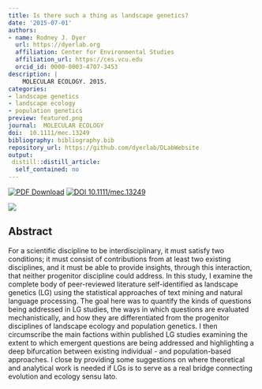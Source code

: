 ```yaml
---
title: Is there such a thing as landscape genetics?
date: '2015-07-01'
authors:
- name: Rodney J. Dyer
  url: https://dyerlab.org
  affiliation: Center for Environmental Studies
  affiliation_url: https://ces.vcu.edu
  orcid_id: 0000-0003-4707-3453
description: |
    MOLECULAR ECOLOGY. 2015.  
categories: 
- landscape genetics
- landscape ecology
- population genetics
preview: featured.png
journal:  MOLECULAR ECOLOGY
doi:  10.1111/mec.13249
bibliography: bibliography.bib
repository_url: https://github.com/dyerlab/DLabWebsite
output:
 distill::distill_article:
  self_contained: no
---
```


 [![PDF Download](https://img.shields.io/badge/PDF-21B02C.svg)](https://drive.google.com/open?id=0B0T81CzLjtfPdFE1aHJ4MHhzVGc) [![ DOI 10.1111/mec.13249](http://img.shields.io/badge/DOI-474747.svg)](https://doi.org/10.1111/mec.13249)

![]( featured.png )

## Abstract

For a scientific discipline to be interdisciplinary, it must satisfy two conditions; it must consist of contributions from at least two existing disciplines, and it must be able to provide insights, through this interaction, that neither progenitor discipline could address. In this study, I examine the complete body of peer-reviewed literature self-identified as landscape genetics (LG) using the statistical approaches of text mining and natural language processing. The goal here was to quantify the kinds of questions being addressed in LG studies, the ways in which questions are evaluated mechanistically, and how they are differentiated from the progenitor disciplines of landscape ecology and population genetics. I then circumscribe the main factions within published LG studies examining the extent to which emergent questions are being addressed and highlighting a deep bifurcation between existing individual - and population-based approaches. I close by providing some suggestions on where theoretical and analytical work is needed if LGs is to serve as a real bridge connecting evolution and ecology sensu lato.
